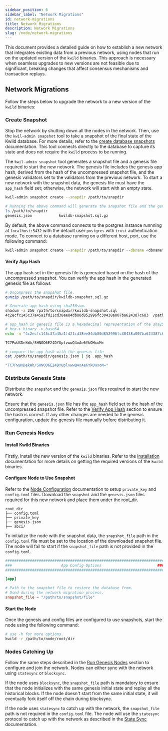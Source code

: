 ```yaml
---
sidebar_position: 6
sidebar_label: "Network Migrations"
id: network-migrations
title: Network Migrations
description: Network Migrations
slug: /node/network-migrations
---
```

This document provides a detailed guide on how to establish a new network that integrates existing data from a previous network, using nodes that run on the updated version of the `kwild` binaries. This approach is necessary when seamless upgrades to new versions are not feasible due to significant, breaking changes that affect consensus mechanisms and transaction replays.

## Network Migrations

Follow the steps below to upgrade the network to a new version of the `kwild` binaries:

### Create Snapshot

Stop the network by shutting down all the nodes in the network. Then, use the `kwil-admin snapshot` tool to take a snapshot of the final state of the Kwild database. For more details, refer to the [create database snapshots](/docs/ref/kwil-admin/snapshot/create) documentation. This tool connects directly to the database to capture its state and does not require the `kwild` process to be running.

The `kwil-admin snapshot` tool generates a snapshot file and a genesis file required to start the new network. The genesis file includes the genesis app hash, derived from the hash of the uncompressed snapshot file, and the genesis validators set to the validators from the previous network. To start a new network with the snapshot data, the genesis file must have the `app_hash` field set; otherwise, the network will start with an empty state.

```bash
kwil-admin snapshot create --snapdir /path/to/snapdir

# Running the above command will generate the snapshot file and the genesis.json file in the snapshot directory.
ls /path/to/snapdir
genesis.json            kwildb-snapshot.sql.gz
```

By default, the above command connects to the postgres instance runnning at `localhost:5432` with the default user `postgres` with `trust` authentication mode. To connect to a database running on a different host, port, use the following command:

```bash
kwil-admin snapshot create --snapdir /path/to/snapdir --dbname <dbname> --host <dbhost> --port <dbport> --user <dbuser> --password <dbpass>
```

#### Verify App Hash

The app hash set in the genesis file is generated based on the hash of the uncompressed snapshot. You can verify the app hash in the generated genesis file as follows

``` bash
# Uncompress the snapshot file.
gunzip /path/to/snapdir/kwildb-snapshot.sql.gz

# Generate app hash using sha256sum.
shasum -a 256 /path/to/snapdir/kwildb-snapshot.sql
4c2ecfc145c37a45a1fd21cd38ee84db80d852996fc30438a007ba624387c683  /path/to/snapdir/kwildb-snapshot.sql

# app_hash in genesis file is a hexadecimal representation of the sha256sum hash encoded in base64.
# hex-> binary -> base64
echo -n "4c2ecfc145c37a45a1fd21cd38ee84db80d852996fc30438a007ba624387c683" | xxd -r -p | base64

TC7PwUXDekWh/SHNOO6E24DYUplvwwQ4oAe6YkOHxoM=

# compare the app hash with the genesis file
cat /path/to/snapdir/genesis.json | jq .app_hash

"TC7PwUXDekWh/SHNOO6E24DYUplvwwQ4oAe6YkOHxoM="
```

### Distribute Genesis State

Distribute the `snapshot` and the `genesis.json` files required to start the new network. 

Ensure that the `genesis.json` file has the `app_hash` field set to the hash of the uncompressed snapshot file. Refer to the [Verify App Hash](#verify-app-hash) section to ensure the hash is correct. If any other changes are needed to the genesis configuration, update the genesis file manually before distributing it.

### Run Genesis Nodes

#### Install Kwild Binaries

Firstly, install the new version of the `kwild` binaries. Refer to the [Installation](/docs/daemon/installation) documentation for more details on getting the required versions of the `kwild` binaries.

####  Configure Node to Use Snapshot

Refer to the [Node Configuration](/docs/daemon/kwild#configuration) documentation to setup `private_key` and `config.toml` files. Download the `snapshot` and the `genesis.json` files required for this new network and place them under the root_dir. 

```
root_dir
├── config.toml
├── private_key
├── genesis.json
├── abci/
```

To initialize the node with the snapshot data, the `snapshot_file` path in the `config.toml` file must be set to the location of the downloaded snapshot file. The node will fail to start if the `snapshot_file` path is not provided in the `config.toml`.

```TOML
#######################################################################
###                      App Config Options                         ###
#######################################################################

[app]

# Path to the snapshot file to restore the database from.
# Used during the network migration process.
snapshot_file = "/path/to/snapshot/file"
```

#### Start the Node

Once the genesis and config files are configured to use snapshots, start the node using the following command:

```bash
# use -h for more options. 
kwild -r /path/to/node/root/dir
```

### Nodes Catching Up

Follow the same steps described in the [Run Genesis Nodes](#run-genesis-nodes) section to configure and join the network. Nodes can either sync with the network using `statesync` or `blocksync`.

If the node uses `blocksync`, the `snapshot_file` path is mandatory to ensure that the node initializes with the same genesis initial state and replay all the historical blocks. If the node doesn't start from the same initial state, it will eventually fork itself off the chain during blocksync. 

If the node uses `statesync` to catch up with the network, the `snapshot_file` path is not required in the `config.toml` file. The node will use the `statesync` protocol to catch up with the network as described in the [State Sync](/docs/node/statesync) documentation.

